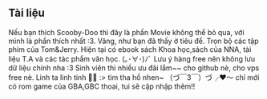 ## Tài liệu

<ProjectCard title="Scooby-Doo Camp scare" link="https://linuxvn-my.sharepoint.com/:u:/g/personal/ga123_linuxteamvietnam_edu_vn/Ef9b9C4CY_5GnGIW_LkybhUB0e2uWctSBsoGYYfYu0Dt1g?e=ivCxBK" bg="linear-gradient(to right, #D4145A 0%, #FBB03B 100%)">
Nếu bạn thích Scooby-Doo thì đây là phần Movie không thể bỏ qua, với mình là phần thích nhất :3.
</ProjectCard>

<ProjectCard title="Tom&Jerry" link="https://linuxvn-my.sharepoint.com/:f:/g/personal/ga123_linuxteamvietnam_edu_vn/Eh3TYSR1jThJhKSBkfQG_t8BLbxpFguaIYduz0g8dZ0lrg?e=G4b5ZM" bg="linear-gradient(to right, #662d8c 0%, #ed1e79 100%)">
Vâng, như bạn đã thấy ở tiêu đề. Trọn bộ các tập phim của Tom&Jerry. 
</ProjectCard>

<ProjectCard title="Tổng hợp ebook" link="https://linuxvn-my.sharepoint.com/:f:/g/personal/ga123_linuxteamvietnam_edu_vn/EtbRnmCX8_5FjsNAqyC_HqUBSjuSspjvUPzNPw6h2JfCBg?e=SVs1O1" bg="linear-gradient(to right, #BC8F8F 0%, #0099CC 100%)">
Hiện tại có ebook sách Khoa học,sách của NNA, tài liệu T.A và các tác phẩm văn học. (｡･∀･)ﾉﾞ
</ProjectCard>


<ProjectCard title="Cách nhận Google share unlimited." link="https://anonyviet.com/cach-nhan-google-team-drive-de-luu-tru-khong-gioi-han-moi-nhat/" bg="linear-gradient(to right, #D2691E 0%, #FF99FF 50%)">
Lưu ý hàng free nên không lưu dữ liệu chính nha :3 
</ProjectCard>

<ProjectCard title="BOT tạo Google Drive Unlimited bằng Mail Edu Orange Coast College" link="https://anonyviet.com/bot-tao-google-drive-unlimited-bang-mail-edu-orange-coast-college/" bg="linear-gradient(to right, #FF0099 0%, #A52A2A 100%)">
Sinh viên thì nhiều ưu đãi lắm~~ cho github nè, cho vps free nè. Linh ta linh tinh 🤩🤩
</ProjectCard>


<ProjectCard title="Tổng hợp slide PP đẹp" link="https://linuxvn-my.sharepoint.com/personal/ga123_linuxteamvietnam_edu_vn/_layouts/15/onedrive.aspx?id=%2Fpersonal%2Fga123%5Flinuxteamvietnam%5Fedu%5Fvn%2FDocuments%2FShare%5Fweb%2Fslide%20PP" bg="linear-gradient(to right, #006633 0%, #FFCC33 100%),linear-gradient(127deg, rgba(0,255,0,.8), rgba(0,255,0,0) 70.71%)">
:> tìm tha hồ nhen~
</ProjectCard>

<ProjectCard title="Tổng hợp Room game" link="https://linuxvn-my.sharepoint.com/personal/ga123_linuxteamvietnam_edu_vn/_layouts/15/onedrive.aspx?id=%2Fpersonal%2Fga123%5Flinuxteamvietnam%5Fedu%5Fvn%2FDocuments%2FShare%5Fweb%2FRom%20game" bg="linear-gradient(to right, #006533 0%, #800000 100%)">
（づ￣3￣）づ╭❤～ chỉ mới có rom game của GBA,GBC thoai, tui sẽ cập nhập thêm!!
</ProjectCard>




